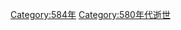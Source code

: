 {{Commons category|584 deaths}}
{{Commonscat|584 deaths}}

[[Category:584年|Category:584年]]
[[Category:580年代逝世|Category:580年代逝世]]